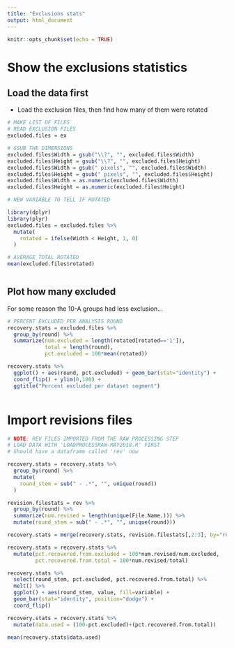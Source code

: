 ```yaml
---
title: "Exclusions stats"
output: html_document
---
```


```r
knitr::opts_chunk$set(echo = TRUE)
```

# Show the exclusions statistics

## Load the data first
- Load the exclusion files, then find how many of them were rotated

```r

# MAKE LIST OF FILES
# READ EXCLUSION FILES
excluded.files = ex

# GSUB THE DIMENSIONS
excluded.files$Width = gsub("\\?", "", excluded.files$Width)
excluded.files$Height = gsub("\\?", "", excluded.files$Height)
excluded.files$Width = gsub(" pixels", "", excluded.files$Width)
excluded.files$Height = gsub(" pixels", "", excluded.files$Height)
excluded.files$Width = as.numeric(excluded.files$Width)
excluded.files$Height = as.numeric(excluded.files$Height)

# NEW VARIABLE TO TELL IF ROTATED

library(dplyr)
library(plyr)
excluded.files = excluded.files %>%
  mutate(
    rotated = ifelse(Width < Height, 1, 0)
  )

# AVERAGE TOTAL ROTATED
mean(excluded.files$rotated)



```

## Plot how many excluded
For some reason the 10-A groups had less exclusion...

```r

# PERCENT EXCLUDED PER ANALYSIS ROUND
recovery.stats = excluded.files %>% 
  group_by(round) %>%
  summarize(num.excluded = length(rotated[rotated=='1']),
            total = length(round),
            pct.excluded = 100*mean(rotated))

recovery.stats %>%
  ggplot() + aes(round, pct.excluded) + geom_bar(stat="identity") + 
  coord_flip() + ylim(0,100) + 
  ggtitle("Percent excluded per dataset segment")



```



# Import revisions files

```r
# NOTE: REV FILES IMPORTED FROM THE RAW PROCESSING STEP
# LOAD DATA WITH 'LOADPROCESSRAW-MAY2018.R' FIRST
# Should have a dataframe called 'rev' now

recovery.stats = recovery.stats %>%
  group_by(round) %>%
  mutate(
    round_stem = sub(" - .*", "", unique(round))
  )

revision.filestats = rev %>%
  group_by(round) %>%
  summarize(num.revised = length(unique(File.Name.))) %>%
  mutate(round_stem = sub(" - .*", "", unique(round)))

recovery.stats = merge(recovery.stats, revision.filestats[,2:3], by="round_stem")

recovery.stats = recovery.stats %>%
  mutate(pct.recovered.from.excluded = 100*num.revised/num.excluded,
         pct.recovered.from.total = 100*num.revised/total)

recovery.stats %>%
  select(round_stem, pct.excluded, pct.recovered.from.total) %>%
  melt() %>%
  ggplot() + aes(round_stem, value, fill=variable) + 
  geom_bar(stat="identity", position="dodge") +
  coord_flip()

recovery.stats = recovery.stats %>%
  mutate(data.used = (100-pct.excluded)+(pct.recovered.from.total))

mean(recovery.stats$data.used)

```

